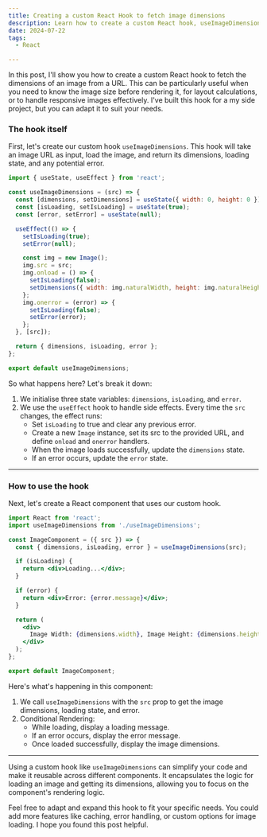 ```yaml
---
title: Creating a custom React Hook to fetch image dimensions
description: Learn how to create a custom React hook, useImageDimensions, to fetch and display image dimensions dynamically.
date: 2024-07-22
tags:
  - React

---
```


In this post, I'll show you how to create a custom React hook to fetch the dimensions of an image from a URL. This can be particularly useful when you need to know the image size before rendering it, for layout calculations, or to handle responsive images effectively. I've built this hook for a my side project, but you can adapt it to suit your needs.

### The hook itself

First, let's create our custom hook `useImageDimensions`. This hook will take an image URL as input, load the image, and return its dimensions, loading state, and any potential error.

```jsx:title=useImageDimensions.js
import { useState, useEffect } from 'react';

const useImageDimensions = (src) => {
  const [dimensions, setDimensions] = useState({ width: 0, height: 0 });
  const [isLoading, setIsLoading] = useState(true);
  const [error, setError] = useState(null);

  useEffect(() => {
    setIsLoading(true);
    setError(null);

    const img = new Image();
    img.src = src;
    img.onload = () => {
      setIsLoading(false);
      setDimensions({ width: img.naturalWidth, height: img.naturalHeight });
    };
    img.onerror = (error) => {
      setIsLoading(false);
      setError(error);
    };
  }, [src]);

  return { dimensions, isLoading, error };
};

export default useImageDimensions;
```

So what happens here? Let's break it down:
1. We initialise three state variables: `dimensions`, `isLoading`, and `error`.
2. We use the `useEffect` hook to handle side effects. Every time the `src` changes, the effect runs:
    * Set `isLoading` to true and clear any previous error.
    * Create a new `Image` instance, set its src to the provided URL, and define `onload` and `onerror` handlers.
    * When the image loads successfully, update the `dimensions` state.
    * If an error occurs, update the `error` state.

---

### How to use the hook

Next, let's create a React component that uses our custom hook.

```jsx:title=ImageComponent.jsx
import React from 'react';
import useImageDimensions from './useImageDimensions';

const ImageComponent = ({ src }) => {
  const { dimensions, isLoading, error } = useImageDimensions(src);

  if (isLoading) {
    return <div>Loading...</div>;
  }

  if (error) {
    return <div>Error: {error.message}</div>;
  }

  return (
    <div>
      Image Width: {dimensions.width}, Image Height: {dimensions.height}
    </div>
  );
};

export default ImageComponent;
```

Here's what's happening in this component:
1. We call `useImageDimensions` with the `src` prop to get the image dimensions, loading state, and error.
2. Conditional Rendering:
    * While loading, display a loading message.
    * If an error occurs, display the error message.
    * Once loaded successfully, display the image dimensions.

___

Using a custom hook like `useImageDimensions` can simplify your code and make it reusable across different components. It encapsulates the logic for loading an image and getting its dimensions, allowing you to focus on the component's rendering logic.

Feel free to adapt and expand this hook to fit your specific needs. You could add more features like caching, error handling, or custom options for image loading. I hope you found this post helpful.